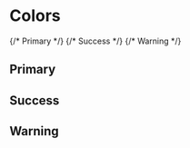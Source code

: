 

<Meta title="Colors" />

# Colors

<ColorPalette>
  {/* Primary */}
  <ColorItem
    title="Primary"
    subtitle="background"
    colors={[palette.background]}
  />
  <ColorItem title="Primary" subtitle="accent1" colors={[palette.accent1]} />
  <ColorItem title="Primary" subtitle="accent2" colors={[palette.accent2]} />
  <ColorItem title="Primary" subtitle="accent3" colors={[palette.accent3]} />
  <ColorItem title="Primary" subtitle="accent4" colors={[palette.accent4]} />
  <ColorItem title="Primary" subtitle="accent5" colors={[palette.accent5]} />
  <ColorItem title="Primary" subtitle="accent6" colors={[palette.accent6]} />
  <ColorItem title="Primary" subtitle="accent7" colors={[palette.accent7]} />
  <ColorItem title="Primary" subtitle="accent8" colors={[palette.accent8]} />
  <ColorItem
    title="Primary"
    subtitle="foreground"
    colors={[palette.foreground]}
  />
  {/* Success */}
  <ColorItem title="Success" subtitle="success" colors={[palette.success]} />
  <ColorItem
    title="Success"
    subtitle="success10"
    colors={[palette.success10]}
  />
  {/* Warning */}
  <ColorItem title="Warning" subtitle="warning" colors={[palette.warning]} />
  <ColorItem
    title="Warning"
    subtitle="warning10"
    colors={[palette.warning10]}
  />
</ColorPalette>

## Primary

<ColorPalette>
  <ColorItem
    title="Primary"
    subtitle="Light mode"
    colors={[
      palette.background,
      palette.accent1,
      palette.accent2,
      palette.accent3,
      palette.accent4,
      palette.accent5,
      palette.accent6,
      palette.accent7,
      palette.accent8,
      palette.foreground,
    ]}
  />
</ColorPalette>

## Success

<ColorPalette>
  <ColorItem title="Success" colors={[palette.success, palette.success10]} />
</ColorPalette>

## Warning

<ColorPalette>
  <ColorItem title="Warning" colors={[palette.warning, palette.warning10]} />
</ColorPalette>
